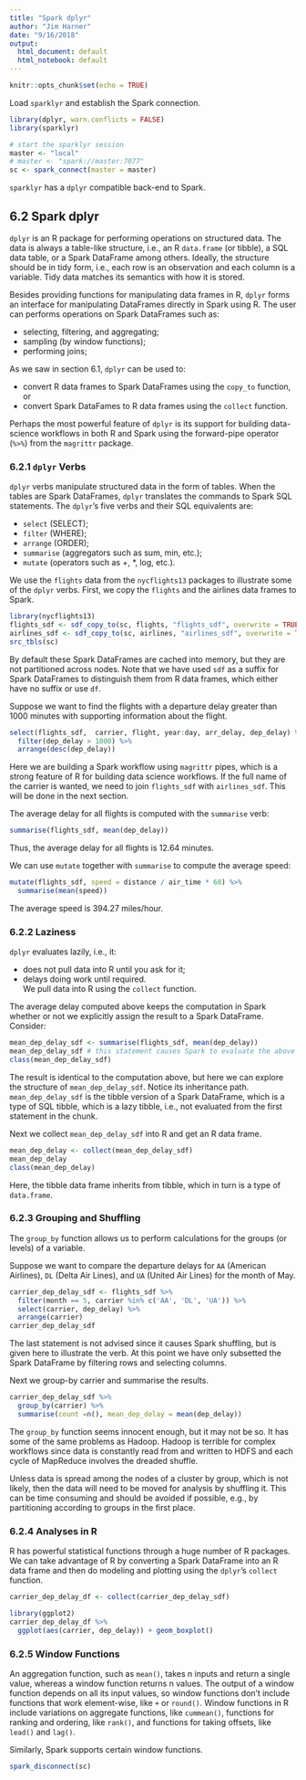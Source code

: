 ```yaml
---
title: "Spark dplyr"
author: "Jim Harner"
date: "9/16/2018"
output:
  html_document: default
  html_notebook: default
---
```


```r
knitr::opts_chunk$set(echo = TRUE)
```

Load `sparklyr` and establish the Spark connection.
```r
library(dplyr, warn.conflicts = FALSE)
library(sparklyr)

# start the sparklyr session
master <- "local"
# master <- "spark://master:7077"
sc <- spark_connect(master = master)
```
`sparklyr` has a `dplyr` compatible back-end to Spark.

## 6.2 Spark dplyr

`dplyr` is an R package for performing operations on structured data. The data is always a table-like structure, i.e., an R `data.frame` (or tibble), a SQL data table, or a Spark DataFrame among others. Ideally, the structure should be in tidy form, i.e., each row is an observation and each column is a variable. Tidy data matches its semantics with how it is stored.

Besides providing functions for manipulating data frames in R, `dplyr` forms an interface for manipulating DataFrames directly in Spark using R. The user can performs operations on Spark DataFrames such as:  

* selecting, filtering, and aggregating;  
* sampling (by window functions);  
* performing joins;

As we saw in section 6.1, `dplyr` can be used to:  

* convert R data frames to Spark DataFrames using the `copy_to` function, or  
* convert Spark DataFames to R data frames using the `collect` function.

Perhaps the most powerful feature of `dplyr` is its support for building data-science workflows in both R and Spark using the forward-pipe operator (`%>%`) from the `magrittr` package.

### 6.2.1 `dplyr` Verbs

`dplyr` verbs manipulate structured data in the form of tables. When the tables are Spark DataFrames, `dplyr` translates the commands to Spark SQL statements. The `dplyr`'s five verbs and their SQL equivalents are:  

* `select` (SELECT);  
* `filter` (WHERE);  
* `arrange` (ORDER);  
* `summarise` (aggregators such as sum, min, etc.);  
* `mutate` (operators such as +, *, log, etc.).

We use the `flights` data from the `nycflights13` packages to illustrate some of the `dplyr` verbs. First, we copy the `flights` and the airlines data frames to Spark.
```r
library(nycflights13)
flights_sdf <- sdf_copy_to(sc, flights, "flights_sdf", overwrite = TRUE)
airlines_sdf <- sdf_copy_to(sc, airlines, "airlines_sdf", overwrite = TRUE)
src_tbls(sc)
```
By default these Spark DataFrames are cached into memory, but they are not partitioned across nodes. Note that we have used `sdf` as a suffix for Spark DataFrames to distinguish them from R data frames, which either have no suffix or use `df`.

Suppose we want to find the flights with a departure delay greater than 1000 minutes with supporting information about the flight.
```r
select(flights_sdf,  carrier, flight, year:day, arr_delay, dep_delay) %>%
  filter(dep_delay > 1000) %>%
  arrange(desc(dep_delay))
```
Here we are building a Spark workflow using `magrittr` pipes, which is a strong feature of R for building data science workflows. If the full name of the carrier is wanted, we need to join `flights_sdf` with `airlines_sdf`. This will be done in the next section.

The average delay for all flights is computed with the `summarise` verb:
```r
summarise(flights_sdf, mean(dep_delay))
```
Thus, the average delay for all flights is 12.64 minutes.

We can use `mutate` together with `summarise` to compute the average speed:
```r
mutate(flights_sdf, speed = distance / air_time * 60) %>%
  summarise(mean(speed))
```
The average speed is 394.27 miles/hour. 

### 6.2.2 Laziness

`dplyr` evaluates lazily, i.e., it:    

* does not pull data into R until you ask for it;  
* delays doing work until required.  
We pull data into R using the `collect` function. 

The average delay computed above keeps the computation in Spark whether or not we explicitly assign the result to a Spark DataFrame. Consider:
```r
mean_dep_delay_sdf <- summarise(flights_sdf, mean(dep_delay))
mean_dep_delay_sdf # this statement causes Spark to evaluate the above expression
class(mean_dep_delay_sdf)
```
The result is identical to the computation above, but here we can explore the structure of `mean_dep_delay_sdf`. Notice its inheritance path. `mean_dep_delay_sdf` is the tibble version of a Spark DataFrame, which is a type of SQL tibble, which is a lazy tibble, i.e., not evaluated from the first statement in the chunk.

Next we collect `mean_dep_delay_sdf` into R and get an R data frame.
```r
mean_dep_delay <- collect(mean_dep_delay_sdf)
mean_dep_delay
class(mean_dep_delay)
```
Here, the tibble data frame inherits from tibble, which in turn is a type of `data.frame`.

### 6.2.3 Grouping and Shuffling

The `group_by` function allows us to perform calculations for the groups (or levels) of a variable.

Suppose we want to compare the departure delays for `AA` (American Airlines), `DL` (Delta Air Lines), and `UA` (United Air Lines) for the month of May.
```r
carrier_dep_delay_sdf <- flights_sdf %>%
  filter(month == 5, carrier %in% c('AA', 'DL', 'UA')) %>%
  select(carrier, dep_delay) %>%
  arrange(carrier)
carrier_dep_delay_sdf
```
The last statement is not advised since it causes Spark shuffling, but is given here to illustrate the verb. At this point we have only subsetted the Spark DataFrame by filtering rows and selecting columns.

Next we group-by carrier and summarise the results.
```r
carrier_dep_delay_sdf %>%
  group_by(carrier) %>%
  summarise(count =n(), mean_dep_delay = mean(dep_delay))
```

The `group_by` function seems innocent enough, but it may not be so. It has some of the same problems as Hadoop. Hadoop is terrible for complex workflows since data is constantly read from and written to HDFS and each cycle of MapReduce involves the dreaded shuffle. 

Unless data is spread among the nodes of a cluster by group, which is not likely, then the data will need to be moved for analysis by shuffling it. This can be time consuming and should be avoided if possible, e.g., by partitioning according to groups in the first place.

### 6.2.4 Analyses in R

R has powerful statistical functions through a huge number of R packages. We can take advantage of R by converting a Spark DataFrame into an R data frame and then do modeling and plotting using the `dplyr`'s `collect` function.
```r
carrier_dep_delay_df <- collect(carrier_dep_delay_sdf)
```

```r
library(ggplot2)
carrier_dep_delay_df %>%
  ggplot(aes(carrier, dep_delay)) + geom_boxplot()
```

### 6.2.5 Window Functions

An aggregation function, such as `mean()`, takes n inputs and return a single value, whereas a window function returns n values. The output of a window function depends on all its input values, so window functions don’t include functions that work element-wise, like `+` or `round()`. Window functions in R include variations on aggregate functions, like `cummean()`, functions for ranking and ordering, like `rank()`, and functions for taking offsets, like `lead()` and `lag()`.

Similarly, Spark supports certain window functions.

```r
spark_disconnect(sc)
```